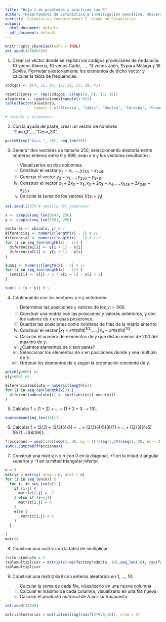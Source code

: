 ```yaml
---
title: "Hoja 1 de problemas y prácticas con R"
author: "Departamento de Estadística e Investigación Operativa. Universidad de Sevilla"
subtitle: Estadística Computacional I. Grado en Estadística
output:
  html_document: default
  pdf_document: default
---
```


```r
knitr::opts_chunk$set(echo = TRUE)
set.seed(426846236)
```

1.  Crear un vector donde se repitan los códigos provinciales de Andalucía: 10 veces Almería, 10 veces Cádiz, ..., 10 veces Jaén, 15 para Málaga y 18 Sevilla. Permutar aleatoriamente los elementos de dicho vector y calcular la tabla de frecuencias.

```r
codigos <- c(4, 11, 14, 18, 21, 23, 29, 41)

repeticiones <- rep(codigos, c(rep(10, 6), 15, 18))
aleatorio <- repeticiones[sample(1:93)]
table(factor(aleatorio, 
             labels = c("Almería", "Cádiz", "Huelva", "Córdoba", "Granada", "Jaen", "Málaga", "Sevilla")))

# acceder a elementos:
```

2.  Con la ayuda de paste, crear un vector de nombres "Caso_1",...,"Caso_30".

```r
paste0(rep("Caso_", 30), seq_len(30))
```

3.  Generar dos vectores de tamaño 250, seleccionando aleatoriamente números enteros entre 0 y 999, sean x e y los vectores resultantes.

    i)  Visualizarlos en dos columnas.
    ii) Construir el vector $y_2-x_1,\ldots,y_{250}-x_{249}$.
    iii) Generar el vector $y_2-y_1,\ldots,y_{250}-y_{249}$.
    iv) Construir el vector $x_1+2x_2-x_3,x_2+2x_3-x_4,...,x_{248}+2x_{249}-x_{250}$.
    v)  Calcular la suma de los valores 1/($x_i+y_i$).

```r
set.seed(1357) # semilla del generador

x <- sample(seq_len(999), 250)
y <- sample(seq_len(999), 250)

vectores <- cbind(x, y) # i
diferencia1 <- numeric(length(x) - 1) # ii
diferencia2 <- numeric(length(x) - 1) # iii
for (i in seq_len(length(x) - 1)) {
  diferencia1[i] <- y[i + 1] - x[i]
  diferencia2[i] <- y[i + 1] - y[i]
}

suma1 <- numeric(length(x) - 2) # iv
for (i in seq_len(length(x) - 2)) {
  suma1[i] <- x[i] + 2 * x[i + 1] - x[i + 2]
}

sum(1 / (x + y)) # v
```

4.  Continuando con los vectores x e y anteriores:

    i)  Determinar las posiciones y valores de los $y_i>600$.
    ii) Construir una matriz con las posiciones y valores anteriores, y con los valores de x en esas posiciones.
    iii) Guardar las posiciones como nombres de filas de la matriz anterior.
    iv) Construir el vector $|x_1-xmedia|^{1/2}$,....,$|x_n-xmedia|^{1/2}$.
    v)  Calcular el número de elementos de y que distan menos de 200 del máximo de y.
    vi) ¿Cuántos elementos de x son pares?
    vii) Seleccionar los elementos de x en posiciones donde y sea múltiplo de 5.
    viii) Ordenar los elementos de x según la ordenación creciente de y.

```r
which(y>600) #i
y[y>600] #i

diferenciaabsoluto = numeric(length(x))
for (i in seq_len(length(x))) {
  diferenciaabsoluto[i] <- sqrt(abs(x[i]-mean(x)))
}

```

5.  Calcular $1+ (1+2) + ...+ (1+2+3..+10)$.

```r
sum(cumsum(seq_len(10)))
```

6.  Calcular $1+ (2/3) + (2/3)(4/5)+...+(2/3)(4/5)(6/7)+...+ ( (2/3)(4/5)(6/7)...(38/39) )$.

```r
fracciones = seq(2,38)[seq(1, 38, by = 2)]/seq(3,39)[seq(1, 38, by = 2)]
sum(1,cumprod(fracciones))
```

7.  Construir una matriz n x n con 0 en la diagonal, +1 en la mitad triangular superior y -1 en la mitad triangular inferior.

```r
n = 5
matriz = matrix( nrow = n, ncol = n)
for (i in seq_len(n)) {
  for (j in seq_len(n)) {
    if (i>j) {
      matriz[i,j] = -1
    } else if (i==j){
      matriz[i,j] = 0
    }
    else {
       matriz[i,j] = 1
    }
  }
  
}
matriz
```

8.  Construir una matriz con la tabla de multiplicar.

```r
factorproducto = 2
tablamultiplicar = matrix(c(rep(factorproducto, 10),seq_len(10), rep(factorproducto, 10)*seq_len(10)), ncol = 3, byrow = F)
tablamultiplicar
```

9.  Construir una matriz 6x9 con enteros aleatorios en 1, ..., 10.

    i)  Calcular la suma de cada fila, visualizarlo en una nueva columna.
    ii) Calcular el máximo de cada columna, visualizarlo en una fila nueva.
    iii) Calcular el producto matricial de A por su traspuesta.

```r
set.seed(12345)

matrizaleatorios = matrix(ceiling(runif(6*9,0,10)), nrow = 6)


```
